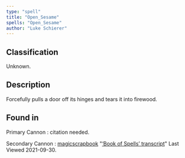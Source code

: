 ```yaml
---
type: "spell"
title: "Open_Sesame"
spells: "Open_Sesame"
author: "Luke Schierer"
---
```


## Classification

Unknown.

## Description

Forcefully pulls a door off its hinges and tears it into firewood.

## Found in

Primary Cannon
:   citation needed.

Secondary Cannon
:   [magicscrapbook](https://magicscrapbook.tumblr.com/)
    "[‘Book of Spells’ transcript](https://magicscrapbook.tumblr.com/post/162085200042/book-of-spells-transcript)"
    Last Viewed 2021-09-30.

